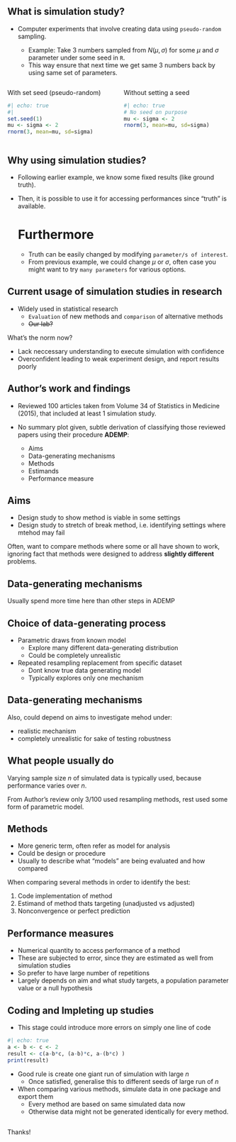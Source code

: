 ## What is simulation study?

- Computer experiments that involve creating data using `pseudo-random` sampling.

  - Example: Take 3 numbers sampled from $N(\mu, \sigma)$ for some $\mu$ and $\sigma$ parameter under some seed in `R`.
  - This way ensure that next time we get same 3 numbers back by using same set of parameters.

:::: {.columns .fragment}

::: {.column width="50%"}

With set seed (pseudo-random)

```{r}
#| echo: true
#| 
set.seed(1)
mu <- sigma <- 2
rnorm(3, mean=mu, sd=sigma)
```

:::

::: {.column width="50%"}

Without setting a seed 

```{r}
#| echo: true
# No seed on purpose
mu <- sigma <- 2
rnorm(3, mean=mu, sd=sigma)
```

:::

::::

## Why using simulation studies?

- Following earlier example, we know some fixed results (like ground truth).

- Then, it is possible to use it for accessing performances since "truth" is available.

  ::: {.callout-note}
  # Furthermore
  - Truth can be easily changed by modifying `parameter/s of interest`.
  - From previous example, we could change $\mu$ or $\sigma$, often case you might want to try `many parameters` for various options.
  :::
  
  

## Current usage of simulation studies in research

- Widely used in statistical research
  - `Evaluation` of new methods and `comparison` of alternative methods
  - ~~Our lab?~~

::: {.fragment}

What's the norm now?

:::

::: {.fragment}

- Lack neccessary understanding to execute simulation with confidence
- Overconfident leading to weak experiment design, and report results poorly

:::




## Author's work and findings

- Reviewed 100 articles taken from Volume 34 of Statistics in Medicine (2015), that included at least 1 simulation study.

- No summary plot given, subtle derivation of classifying those reviewed papers using their procedure **ADEMP**:
  - Aims
  - Data-generating mechanisms
  - Methods
  - Estimands
  - Performance measure

## Aims

- Design study to show method is viable in some settings
- Design study to stretch of break method, i.e. identifying settings where mtehod may fail

Often, want to compare methods where some or all have shown to work, ignoring fact that methods were designed to address **slightly different** problems.

## Data-generating mechanisms

Usually spend more time here than other steps in ADEMP

::: {.callout-note}
# Choice of data-generating process
- Parametric draws from known model
  - Explore many different data-generating distribution
  - Could be completely unrealistic

- Repeated resampling replacement from specific dataset
  - Dont know true data generating model
  - Typically explores only one mechanism

:::

## Data-generating mechanisms

Also, could depend on aims to investigate mehod under:

- realistic mechanism
- completely unrealistic for sake of testing robustness

::: {.callout-tip}

# What people usually do

Varying sample size $n$ of simulated data is typically used, because performance varies over $n$.

:::

::: {.fragment}

From Author's review only 3/100 used resampling methods, rest used some form of parametric model.

:::


## Methods

- More generic term, often refer as model for analysis
 - Could be design or procedure
 - Usually to describe what "models" are being evaluated and how compared

When comparing several methods in order to identify the best:

1. Code implementation of method
2. Estimand of method thats targeting (unadjusted vs adjusted)
3. Nonconvergence or perfect prediction


## Performance measures

- Numerical quantity to access performance of a method
- These are subjected to error, since they are estimated as well from simulation studies
- So prefer to have large number of repetitions
- Largely depends on aim and what study targets, a population parameter value or a null hypothesis

## Coding and Impleting up studies

- This stage could introduce more errors on simply one line of code

```{r}
#| echo: true
a <- b <- c <- 2
result <- c(a-b*c, (a-b)*c, a-(b*c) )
print(result)
```

- Good rule is create one giant run of simulation with large $n$
  - Once satisfied, generalise this to different seeds of large run of $n$
  
- When comparing various methods, simulate data in one package and export them
  -   Every method are based on same simulated data now
  - Otherwise data might not be generated identically for every method.
  
## {background-image=assets/img/website_no_bkg.png background-size=contain background-position=top}


[Thanks!]{.thanks}